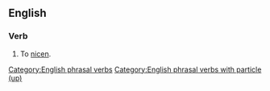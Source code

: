 ==English==

===Verb===
{{en-verb|nicens up|nicening up|nicened up}}

# {{lb|en|transitive}} To [[nicen]].

[[Category:English phrasal verbs]]
[[Category:English phrasal verbs with particle (up)]]
